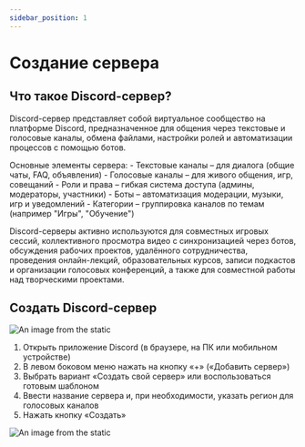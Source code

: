 ```yaml
---
sidebar_position: 1
---
```


# Создание сервера

## Что такое Discord-сервер?

Discord-сервер представляет собой виртуальное сообщество на платформе Discord, предназначенное для общения через текстовые и голосовые каналы,
обмена файлами, настройки ролей и автоматизации процессов с помощью ботов.

Основные элементы сервера:
    - Текстовые каналы – для диалога (общие чаты, FAQ, объявления)
    - Голосовые каналы – для живого общения, игр, совещаний
    - Роли и права – гибкая система доступа (админы, модераторы, участники)
    - Боты – автоматизация модерации, музыки, игр и уведомлений
    - Категории – группировка каналов по темам (например "Игры", "Обучение")

Discord-серверы активно используются для совместных игровых сессий, коллективного просмотра видео с синхронизацией через ботов,
обсуждения рабочих проектов, удалённого сотрудничества, проведения онлайн-лекций,
образовательных курсов, записи подкастов и организации голосовых конференций, а также для совместной работы над творческими проектами.

## Создать Discord-сервер

![An image from the static](/img/add_serv.jpg)

1. Открыть приложение Discord (в браузере, на ПК или мобильном устройстве)
2. В левом боковом меню нажать на кнопку «+» («Добавить сервер»)
3. Выбрать вариант «Создать свой сервер» или воспользоваться готовым шаблоном
4. Ввести название сервера и, при необходимости, указать регион для голосовых каналов
5. Нажать кнопку «Создать»

![An image from the static](/img/choose_the_theme.jpg)

[//]: # (// При создании сервера можно выбрать один из предложенных шаблонов,)
[//]: # (чтобы сразу получить предварительно настроенную структуру каналов и ролей. Подробнее о Сообществах см. в разделе [Создание сообщества]&#40;../serv-setup/create-a-community.mdx&#41;.)





